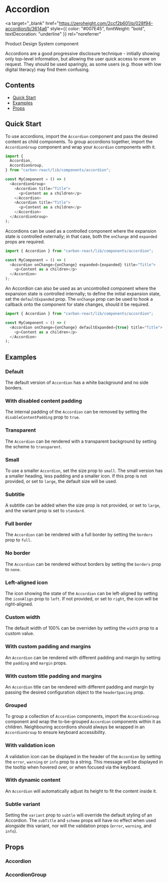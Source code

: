 

<Meta of={AccordionStories} />

# Accordion

<a
  target="_blank"
  href="https://zeroheight.com/2ccf2b601/p/028f94-accordion/b/3614a6"
  style={{ color: "#007E45", fontWeight: "bold", textDecoration: "underline" }}
  rel="noreferrer"
>
  Product Design System component
</a>

Accordions are a good progressive disclosure technique - initially showing only top-level information, but allowing the user quick access to more on request. They should be used sparingly, as some users (e.g. those with low digital literacy) may find them confusing.

## Contents

- [Quick Start](#quick-start)
- [Examples](#examples)
- [Props](#props)

## Quick Start

To use accordions, import the `Accordion` component and pass the desired content as child components. To group accordions together, import the `AccordionGroup` component and wrap your `Accordion` components with it.

```javascript
import {
  Accordion,
  AccordionGroup,
} from "carbon-react/lib/components/accordion";

const MyComponent = () => (
  <AccordionGroup>
    <Accordion title="Title">
      <p>Content as a children</p>
    </Accordion>
    <Accordion title="Title">
      <p>Content as a children</p>
    </Accordion>
  </AccordionGroup>
);
```

Accordions can be used as a controlled component where the expansion state is controlled externally; in that case, both the `onChange` and `expanded` props are required.

```javascript
import { Accordion } from "carbon-react/lib/components/accordion";

const MyComponent = () => (
  <Accordion onChange={onChange} expanded={expanded} title="Title">
    <p>Content as a children</p>
  </Accordion>
);
```

An Accordion can also be used as an uncontrolled component where the expansion state is controlled internally; to define the initial expansion state, set the `defaultExpanded` prop. The `onChange` prop can be used to hook a callback onto the component for state changes, should it be required.

```javascript
import { Accordion } from "carbon-react/lib/components/accordion";

const MyComponent = () => (
  <Accordion onChange={onChange} defaultExpanded={true} title="Title">
    <p>Content as a children</p>
  </Accordion>
);
```

## Examples

### Default

The default version of `Accordion` has a white background and no side borders.

<Canvas of={AccordionStories.Default} />

### With disabled content padding

The internal padding of the `Accordion` can be removed by setting the `disableContentPadding` prop to `true`.

<Canvas of={AccordionStories.WithDisableContentPadding} />

### Transparent

The `Accordion` can be rendered with a transparent background by setting the scheme to `transparent`.

<Canvas of={AccordionStories.Transparent} />

### Small

To use a smaller `Accordion`, set the size prop to `small`. The small version has a smaller heading, less padding and a smaller icon. If this prop is not provided, or set to `large`, the default size will be used.

<Canvas of={AccordionStories.Small} />

### Subtitle

A subtitle can be added when the size prop is not provided, or set to `large`, and the variant prop is set to `standard`.

<Canvas of={AccordionStories.Subtitle} />

### Full border

The `Accordion` can be rendered with a full border by setting the `borders` prop to `full`.

<Canvas of={AccordionStories.FullBorder} />

### No border

The `Accordion` can be rendered without borders by setting the `borders` prop to `none`.

<Canvas of={AccordionStories.NoBorder} />

### Left-aligned icon

The icon showing the state of the `Accordion` can be left-aligned by setting the `iconAlign` prop to `left`. If not provided, or set to `right`, the icon will be right-aligned.

<Canvas of={AccordionStories.LeftAlignedIcon} />

### Custom width

The default width of 100% can be overriden by setting the `width` prop to a custom value.

<Canvas of={AccordionStories.CustomWidth} />

### With custom padding and margins

An `Accordion` can be rendered with different padding and margin by setting the `padding` and `margin` props.

<Canvas of={AccordionStories.WithCustomPaddingAndMargins} />

### With custom title padding and margins

An `Accordion` title can be rendered with different padding and margin by passing the desired configuration object to the `headerSpacing` prop.

<Canvas of={AccordionStories.WithCustomTitlePaddingAndMargins} />

### Grouped

To group a collection of `Accordion` components, import the `AccordionGroup` component and wrap the to-be-grouped `Accordion` components within it as children. Neighbouring accordions should always be wrapped in an `AccordionGroup` to ensure keyboard accessibility.

<Canvas of={AccordionStories.Grouped} />

### With validation icon

A validation icon can be displayed in the header of the `Accordion` by setting the `error`, `warning` or `info` prop to a string. This message will be displayed in the tooltip when hovered over, or when focused via the keyboard.

<Canvas of={AccordionStories.WithValidationIcon} />

### With dynamic content

An `Accordion`  will automatically adjust its height to fit the content inside it.

<Canvas of={AccordionStories.WithDynamicContent} />

### Subtle variant

Setting the `variant` prop to `subtle` will override the default styling of an Accordion. The `subTitle` and `scheme` props will have no effect when used alongside this variant, nor will the validation props (`error`, `warning`, and `info`).

<Canvas of={AccordionStories.SubtleVariant} />

## Props

### Accordion

<ArgTypes of={AccordionStories} />

### AccordionGroup

<ArgTypes of={AccordionGroupStories} />

